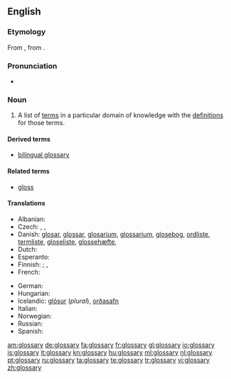 {{selfref|There is a '''[[Appendix:Glossary|Glossary of terms]]''' used in Wiktionary, and [[:Category:Glossaries]]}}

==English==
{{wikipedia}}

===Etymology===
From {{etyl|la}} {{term|glossarium|glossārium}}, from {{term|glossa|glōssa|word}}.

===Pronunciation===
* {{IPA|/ˈglɒsəɹi/}}

===Noun===
{{en-noun|glossaries}}

# {{lexicography}} A list of [[term]]s in a particular domain of knowledge with the [[definition]]s for those terms.

====Derived terms====
* [[bilingual glossary]]

====Related terms====
* [[gloss]]

====Translations====
{{trans-top|list of words with their definitions}}
* Albanian: {{t|sq|fjalorth‎|m|xs=Albanian}}
* Czech: {{t-|cs|slovník pojmů|m}}, {{t-|cs|slovníček pojmů|m}}, {{t-|cs|glosář|m}}
* Danish: [[glosar]], [[glossar]], [[glosarium]], [[glossarium]], [[glosebog]], [[ordliste]], [[termliste]], [[gloseliste]], [[glossehæfte]],
* Dutch: {{t+|nl|glossarium|n}}
* Esperanto: {{t|eo|glosaro|xs=Esperanto}}
* Finnish: {{t+|fi|sanasto}}; {{t|fi|asiasanasto}}, {{t|fi|tesaurus}}
* French: {{t+|fr|glossaire}}
{{trans-mid}}
* German: {{t+|de|Glossar|n}}
* Hungarian: {{t+|hu|szójegyzék}}
* Icelandic: [[glósur]] {{f}} (''plural''), [[orðasafn]] {{n}}
* Italian: {{t+|it|glossario|m}}
* Norwegian: {{t-|no|glossar|n}}
* Russian: {{t|ru|глоссарий|m|tr=glossárij}}
* Spanish: {{t+|es|glosario|m}}
{{trans-bottom}}

[[am:glossary]]
[[de:glossary]]
[[fa:glossary]]
[[fr:glossary]]
[[gl:glossary]]
[[io:glossary]]
[[is:glossary]]
[[it:glossary]]
[[kn:glossary]]
[[hu:glossary]]
[[ml:glossary]]
[[nl:glossary]]
[[pt:glossary]]
[[ru:glossary]]
[[ta:glossary]]
[[te:glossary]]
[[tr:glossary]]
[[vi:glossary]]
[[zh:glossary]]